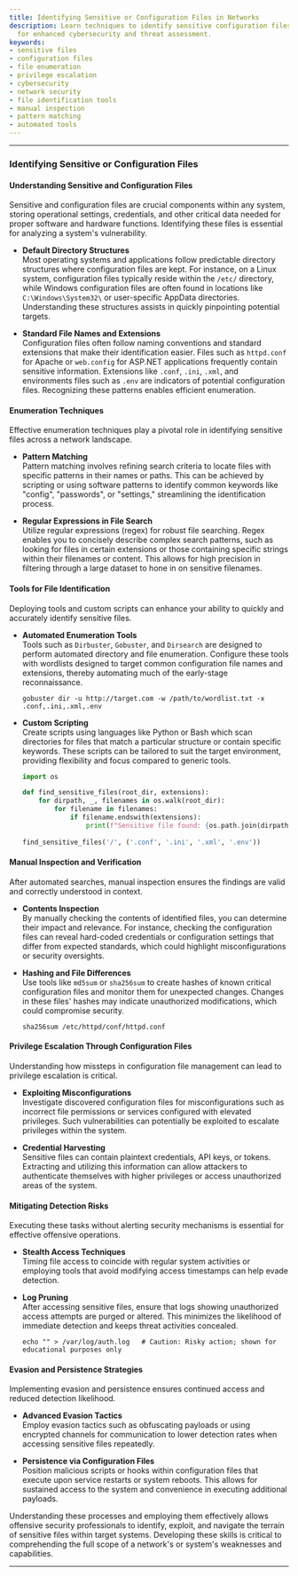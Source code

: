 ```yaml
---
title: Identifying Sensitive or Configuration Files in Networks
description: Learn techniques to identify sensitive configuration files in networks
  for enhanced cybersecurity and threat assessment.
keywords:
- sensitive files
- configuration files
- file enumeration
- privilege escalation
- cybersecurity
- network security
- file identification tools
- manual inspection
- pattern matching
- automated tools
---
```


---

### Identifying Sensitive or Configuration Files

#### Understanding Sensitive and Configuration Files

Sensitive and configuration files are crucial components within any system, storing operational settings, credentials, and other critical data needed for proper software and hardware functions. Identifying these files is essential for analyzing a system's vulnerability.

- **Default Directory Structures**  
  Most operating systems and applications follow predictable directory structures where configuration files are kept. For instance, on a Linux system, configuration files typically reside within the `/etc/` directory, while Windows configuration files are often found in locations like `C:\Windows\System32\` or user-specific AppData directories. Understanding these structures assists in quickly pinpointing potential targets.

- **Standard File Names and Extensions**  
  Configuration files often follow naming conventions and standard extensions that make their identification easier. Files such as `httpd.conf` for Apache or `web.config` for ASP.NET applications frequently contain sensitive information. Extensions like `.conf`, `.ini`, `.xml`, and environments files such as `.env` are indicators of potential configuration files. Recognizing these patterns enables efficient enumeration.

#### Enumeration Techniques

Effective enumeration techniques play a pivotal role in identifying sensitive files across a network landscape.

- **Pattern Matching**  
  Pattern matching involves refining search criteria to locate files with specific patterns in their names or paths. This can be achieved by scripting or using software patterns to identify common keywords like "config", "passwords", or "settings," streamlining the identification process.

- **Regular Expressions in File Search**  
  Utilize regular expressions (regex) for robust file searching. Regex enables you to concisely describe complex search patterns, such as looking for files in certain extensions or those containing specific strings within their filenames or content. This allows for high precision in filtering through a large dataset to hone in on sensitive filenames.

#### Tools for File Identification

Deploying tools and custom scripts can enhance your ability to quickly and accurately identify sensitive files.

- **Automated Enumeration Tools**  
  Tools such as `Dirbuster`, `Gobuster`, and `Dirsearch` are designed to perform automated directory and file enumeration. Configure these tools with wordlists designed to target common configuration file names and extensions, thereby automating much of the early-stage reconnaissance.

  ```shell
  gobuster dir -u http://target.com -w /path/to/wordlist.txt -x .conf,.ini,.xml,.env
  ```

- **Custom Scripting**  
  Create scripts using languages like Python or Bash which scan directories for files that match a particular structure or contain specific keywords. These scripts can be tailored to suit the target environment, providing flexibility and focus compared to generic tools.

  ```python
  import os
  
  def find_sensitive_files(root_dir, extensions):
      for dirpath, _, filenames in os.walk(root_dir):
          for filename in filenames:
              if filename.endswith(extensions):
                  print(f"Sensitive file found: {os.path.join(dirpath, filename)}")
                  
  find_sensitive_files('/', ('.conf', '.ini', '.xml', '.env'))
  ```

#### Manual Inspection and Verification

After automated searches, manual inspection ensures the findings are valid and correctly understood in context.

- **Contents Inspection**  
  By manually checking the contents of identified files, you can determine their impact and relevance. For instance, checking the configuration files can reveal hard-coded credentials or configuration settings that differ from expected standards, which could highlight misconfigurations or security oversights.

- **Hashing and File Differences**  
  Use tools like `md5sum` or `sha256sum` to create hashes of known critical configuration files and monitor them for unexpected changes. Changes in these files' hashes may indicate unauthorized modifications, which could compromise security.

  ```shell
  sha256sum /etc/httpd/conf/httpd.conf
  ```

#### Privilege Escalation Through Configuration Files

Understanding how missteps in configuration file management can lead to privilege escalation is critical.

- **Exploiting Misconfigurations**  
  Investigate discovered configuration files for misconfigurations such as incorrect file permissions or services configured with elevated privileges. Such vulnerabilities can potentially be exploited to escalate privileges within the system.

- **Credential Harvesting**  
  Sensitive files can contain plaintext credentials, API keys, or tokens. Extracting and utilizing this information can allow attackers to authenticate themselves with higher privileges or access unauthorized areas of the system.

#### Mitigating Detection Risks

Executing these tasks without alerting security mechanisms is essential for effective offensive operations.

- **Stealth Access Techniques**  
  Timing file access to coincide with regular system activities or employing tools that avoid modifying access timestamps can help evade detection.

- **Log Pruning**  
  After accessing sensitive files, ensure that logs showing unauthorized access attempts are purged or altered. This minimizes the likelihood of immediate detection and keeps threat activities concealed.

  ```shell
  echo "" > /var/log/auth.log   # Caution: Risky action; shown for educational purposes only
  ```

#### Evasion and Persistence Strategies

Implementing evasion and persistence ensures continued access and reduced detection likelihood.

- **Advanced Evasion Tactics**  
  Employ evasion tactics such as obfuscating payloads or using encrypted channels for communication to lower detection rates when accessing sensitive files repeatedly.

- **Persistence via Configuration Files**  
  Position malicious scripts or hooks within configuration files that execute upon service restarts or system reboots. This allows for sustained access to the system and convenience in executing additional payloads.

Understanding these processes and employing them effectively allows offensive security professionals to identify, exploit, and navigate the terrain of sensitive files within target systems. Developing these skills is critical to comprehending the full scope of a network's or system's weaknesses and capabilities.

---
